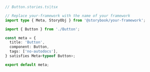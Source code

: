 ```ts
// Button.stories.ts|tsx

// Replace your-framework with the name of your framework
import type { Meta, StoryObj } from '@storybook/your-framework';

import { Button } from './Button';

const meta = {
  title: 'Button',
  component: Button,
  tags: ['no-autodocs'],
} satisfies Meta<typeof Button>;

export default meta;
```
